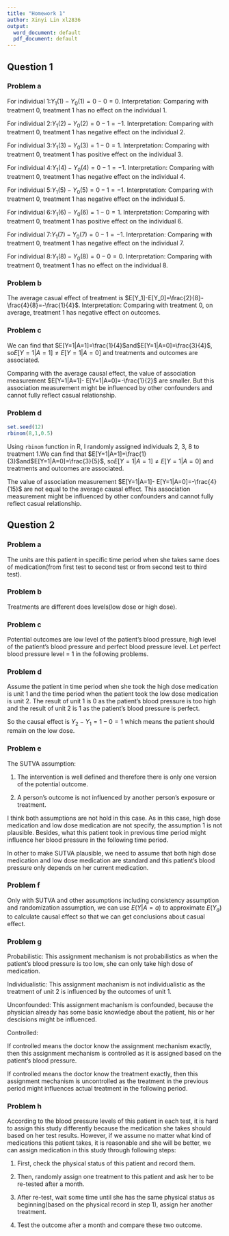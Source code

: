 ```yaml
---
title: "Homework 1"
author: Xinyi Lin xl2836
output:
  word_document: default
  pdf_document: default
---
```


## Question 1

### Problem a

For individual 1:$Y_1(1)-Y_0(1)=0-0=0$. Interpretation: Comparing with treatment 0, treatment 1 has no effect on the individual 1.

For individual 2:$Y_1(2)-Y_0(2)=0-1=-1$. Interpretation: Comparing with treatment 0, treatment 1 has negative effect on the individual 2.

For individual 3:$Y_1(3)-Y_0(3)=1-0=1$. Interpretation: Comparing with treatment 0, treatment 1 has positive effect on the individual 3.

For individual 4:$Y_1(4)-Y_0(4)=0-1=-1$. Interpretation: Comparing with treatment 0, treatment 1 has negative effect on the individual 4.

For individual 5:$Y_1(5)-Y_0(5)=0-1=-1$. Interpretation: Comparing with treatment 0, treatment 1 has negative effect on the individual 5.

For individual 6:$Y_1(6)-Y_0(6)=1-0=1$. Interpretation: Comparing with treatment 0, treatment 1 has positive effect on the individual 6.

For individual 7:$Y_1(7)-Y_0(7)=0-1=-1$. Interpretation: Comparing with treatment 0, treatment 1 has negative effect on the individual 7.

For individual 8:$Y_1(8)-Y_0(8)=0-0=0$. Interpretation: Comparing with treatment 0, treatment 1 has no effect on the individual 8.

### Problem b 

The average casual effect of treatment is $E[Y_1]-E[Y_0]=\frac{2}{8}-\frac{4}{8}=-\frac{1}{4}$. Interpretation: Comparing with treatment 0, on average, treatment 1 has negative effect on outcomes.


### Problem c

We can find that $E[Y=1|A=1]=\frac{1}{4}$and$E[Y=1|A=0]=\frac{3}{4}$, so$E[Y=1|A=1]\neq E[Y=1|A=0]$ and treatments and outcomes are associated. 

Comparing with the average causal effect, the value of association measurement $E[Y=1|A=1]- E[Y=1|A=0]=-\frac{1}{2}$ are smaller. But this association measurement might be influenced by other confounders and cannot fully reflect casual relationship.

### Problem d

```r
set.seed(12)
rbinom(8,1,0.5)
```

Using `rbinom` function in R, I randomly assigned individuals 2, 3, 8 to treatment 1.We can find that $E[Y=1|A=1]=\frac{1}{3}$and$E[Y=1|A=0]=\frac{3}{5}$, so$E[Y=1|A=1]\neq E[Y=1|A=0]$ and treatments and outcomes are associated. 

The value of association measurement $E[Y=1|A=1]- E[Y=1|A=0]=-\frac{4}{15}$ are not equal to the average causal effect. This association measurement might be influenced by other confounders and cannot fully reflect casual relationship.

## Question 2

### Problem a

The units are this patient in specific time period when she takes same does of medication(from first test to second test or from second test to third test).

### Problem b

Treatments are different does levels(low dose or high dose). 

### Problem c

Potential outcomes are low level of the patient's blood pressure, high level of the patient's blood pressure and perfect blood pressure level. Let perfect blood pressure level = 1 in the following problems.

### Problem d

Assume the patient in time period when she took the high dose medication is unit 1 and the time period when the patient took the low dose medication is unit 2. The result of unit 1 is 0 as the patient's blood pressure is too high and the result of unit 2 is 1 as the patient's blood pressure is perfect.

So the causal effect is $Y_2-Y_1=1-0=1$ which means the patient should remain on the low dose.

### Problem e

The SUTVA assumption:

1. The intervention is well defined and therefore there is only one version of the potential outcome.

2. A person's outcome is not influenced by another person's exposure or treatment.

I think both assumptions are not hold in this case. As in this case, high dose medication and low dose medication are not specify, the assumption 1 is not plausible. Besides, what this patient took in previous time period might influence her blood pressure in the following time period.

In other to make SUTVA plausible, we need to assume that both high dose medication and low dose medication are standard and this patient's blood pressure only depends on her current medication.

### Problem f

Only with SUTVA and other assumptions including consistency assumption and randomization assumption, we can use $E(Y|A=a)$ to approximate $E(Y_a)$ to calculate causal effect so that we can get conclusions about casual effect.

### Problem g

Probabilistic: This assignment mechanism is not probabilistics as when the patient's blood pressure is too low, she can only take high dose of medication.

Individualistic: This assignment machanism is not individualistic as the treatment of unit 2 is influenced by the outcomes of unit 1.

Unconfounded: This assignment machanism is confounded, because the physician already has some basic knowledge about the patient, his or her descisions might be influenced.

Controlled: 

If controlled means the doctor know the assignment mechanism exactly, then this assignment mechanism is controlled as it is assigned based on the patient's blood pressure.

If controlled means the doctor know the treatment exactly, then this assignment mechanism is uncontrolled as the treatment in the previous period might influences actual treatment in the following period. 

### Problem h

According to the blood pressure levels of this patient in each test, it is hard to assign this study differently because the medication she takes should based on her test results. However, if we assume no matter what kind of medications this patient takes, it is reasonable and she will be better, we can assign medication in this study through following steps:

1. First, check the physical status of this patient and record them.

2. Then, randomly assign one treatment to this patient and ask her to be re-tested after a month. 

3. After re-test, wait some time until she has the same physical status as beginning(based on the physical record in step 1), assign her another treatment.

4. Test the outcome after a month and compare these two outcome.

